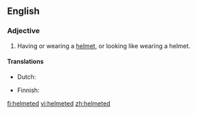 ==English==

===Adjective===
{{en-adj|-}}

# Having or wearing a [[helmet]], or looking like wearing a helmet.

====Translations====
{{trans-top|wearing a helmet}}
* Dutch: {{t+|nl|gehelmd}}
{{trans-mid}}
* Finnish: {{t-|fi|kypäräpäinen}}
{{trans-bottom}}

[[fi:helmeted]]
[[vi:helmeted]]
[[zh:helmeted]]